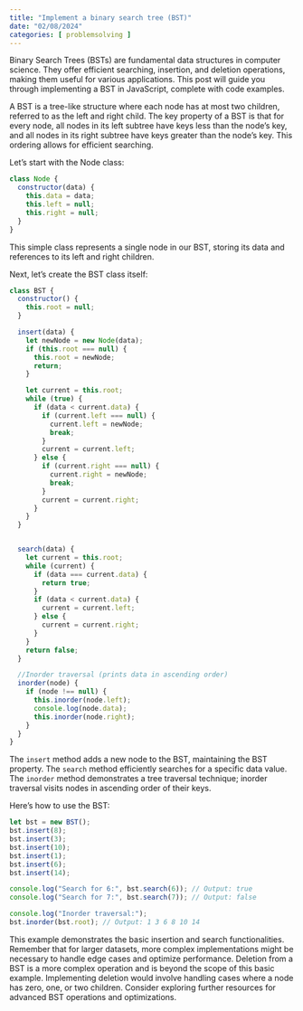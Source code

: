 ```yaml
---
title: "Implement a binary search tree (BST)"
date: "02/08/2024"
categories: [ problemsolving ]
---
```


Binary Search Trees (BSTs) are fundamental data structures in computer science.  They offer efficient searching, insertion, and deletion operations, making them useful for various applications.  This post will guide you through implementing a BST in JavaScript, complete with code examples.

A BST is a tree-like structure where each node has at most two children, referred to as the left and right child.  The key property of a BST is that for every node, all nodes in its left subtree have keys less than the node's key, and all nodes in its right subtree have keys greater than the node's key.  This ordering allows for efficient searching.

Let's start with the Node class:

```javascript
class Node {
  constructor(data) {
    this.data = data;
    this.left = null;
    this.right = null;
  }
}
```

This simple class represents a single node in our BST, storing its data and references to its left and right children.

Next, let's create the BST class itself:

```javascript
class BST {
  constructor() {
    this.root = null;
  }

  insert(data) {
    let newNode = new Node(data);
    if (this.root === null) {
      this.root = newNode;
      return;
    }

    let current = this.root;
    while (true) {
      if (data < current.data) {
        if (current.left === null) {
          current.left = newNode;
          break;
        }
        current = current.left;
      } else {
        if (current.right === null) {
          current.right = newNode;
          break;
        }
        current = current.right;
      }
    }
  }


  search(data) {
    let current = this.root;
    while (current) {
      if (data === current.data) {
        return true;
      }
      if (data < current.data) {
        current = current.left;
      } else {
        current = current.right;
      }
    }
    return false;
  }

  //Inorder traversal (prints data in ascending order)
  inorder(node) {
    if (node !== null) {
      this.inorder(node.left);
      console.log(node.data);
      this.inorder(node.right);
    }
  }
}
```

The `insert` method adds a new node to the BST, maintaining the BST property.  The `search` method efficiently searches for a specific data value. The `inorder` method demonstrates a tree traversal technique;  inorder traversal visits nodes in ascending order of their keys.

Here's how to use the BST:

```javascript
let bst = new BST();
bst.insert(8);
bst.insert(3);
bst.insert(10);
bst.insert(1);
bst.insert(6);
bst.insert(14);

console.log("Search for 6:", bst.search(6)); // Output: true
console.log("Search for 7:", bst.search(7)); // Output: false

console.log("Inorder traversal:");
bst.inorder(bst.root); // Output: 1 3 6 8 10 14
```

This example demonstrates the basic insertion and search functionalities.  Remember that for larger datasets, more complex implementations might be necessary to handle edge cases and optimize performance.  Deletion from a BST is a more complex operation and is beyond the scope of this basic example.  Implementing deletion would involve handling cases where a node has zero, one, or two children.  Consider exploring further resources for advanced BST operations and optimizations.

